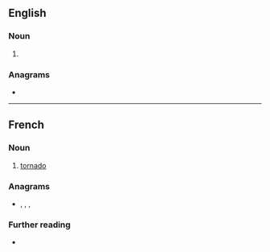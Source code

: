 ==English==

===Noun===
{{en-noun}}

# {{obsolete form of|tornado|lang=en}}

===Anagrams===
* {{anagrams|en|neotard|ornated}}

----

==French==

===Noun===
{{fr-noun|f}}
# [[tornado]]

===Anagrams===
* {{l|fr|adorent}}, {{l|fr|détrôna}}, {{l|fr|érodant}}, {{l|fr|tadorne}}

===Further reading===
* {{R:TLFi}}